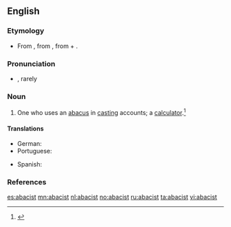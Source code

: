 ==English==

===Etymology===
* From {{etyl|enm}}, from {{etyl|ML.}} {{term|abacista|lang=la}}, from {{term|abacus|lang=la}} + {{term|-ista||-ist|lang=la}}.

===Pronunciation===
* {{a|GenAm}} {{IPA|/ˈæb.ə.sɪst/|/ˈæb.ə.səst/|/ˈæb.ə.kəst/|ə.ˈbæ.kəst/}}, rarely {{IPA|/əˈbɑ.kəst/}}

===Noun===
{{en-noun}}

# One who uses an [[abacus#English|abacus]] in [[casting]] accounts; a [[calculator]].{{defdate|First attested around 1350 to 1470.}}<ref>{{reference-book | last =| first = | authorlink =  | coauthors =  | editor =Brown, Lesley  | others =  | title = The Shorter Oxford English Dictionary | origdate =  | origyear = 1933| origmonth =  | url =  | format =  | accessdate =  | accessyear =  | accessmonth =  | edition = 5th | date =  | year =2003| month =  | publisher =Oxford University Press  | location =Oxford, UK | language =  | id =  | doi = | isbn =978-0-19-860575-7 | lccn = | ol = | pages =2| chapter =  | chapterurl =  | quote =}}</ref>

====Translations====
{{trans-top|One who uses an abacus.}}
* German: {{t|de|Abakist|m}}
* Portuguese: {{t-|pt|calculador}}
{{trans-mid}}
* Spanish: {{t-|es|abacista|m|f}}
{{trans-bottom}}

===References===
<references/>

[[es:abacist]]
[[mn:abacist]]
[[nl:abacist]]
[[no:abacist]]
[[ru:abacist]]
[[ta:abacist]]
[[vi:abacist]]